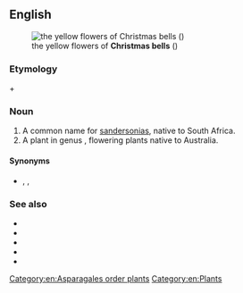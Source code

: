 ==English==
{{slim-wikipedia|Christmas bells (disambiguation)}}
[[Image:Bildtankstelle 1 027.jpg|thumb|the yellow flowers of '''Christmas bells''' ({{taxlink|Sandersonia aurantiaca|species|noshow=1}})]]

===Etymology===
{{m|en|Christmas}} + {{m|en|bell}}

===Noun===
{{en-plural noun}}

# A common name for [[sandersonia]]s, native to South Africa.
# A plant in genus {{taxlink|Blandfordia|genus|noshow=1}}, flowering plants native to Australia.

====Synonyms====
* {{sense|sandersonia}} {{vern|golden lily of the valley}}, {{vern|Chinese lantern lily}}, {{taxlink|Sandersonia aurantiaca|species|noshow=1}}

===See also===
* {{pedia}}
* {{specieslite|Sandersonia}}
* {{comcatlite|Sandersonia aurantiaca}}
* {{specieslite|Blandfordia}}
* {{comcatlite|Blandfordia}}

[[Category:en:Asparagales order plants]]
[[Category:en:Plants]]